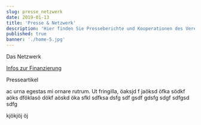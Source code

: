 ```yaml
---
slug: presse_netzwerk
date: 2019-01-13
title: 'Presse & Netzwerk'
description: 'Hier finden Sie Presseberichte und Kooperationen des Vereinsnetzwerks.'
published: true
banner: './home-5.jpg'
---
```




<article>
<section style={{width:'100%'}}>

Das Netzwerk



[Infos zur Finanzierung](/finanzierung2021)



Presseartikel

ac urna egestas mi ornare rutrum. Ut fringilla, öaksjd f jaöksd öfka södkf aöks dföklasö dökf aöskd öka sfkl sdfksa  dsfg sdf gsdf gdsfg sdgf sdfgsd sdfg


kjökjöj öj
</section>

</article>
